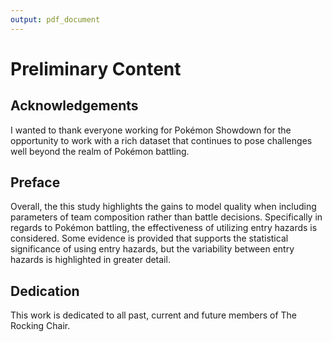 ```yaml
---
output: pdf_document
---
```

# Preliminary Content {-}

## Acknowledgements {-}

I wanted to thank everyone working for Pokémon Showdown for the opportunity to work with a rich dataset that continues to pose challenges well beyond the realm of Pokémon battling. 

## Preface {-}

Overall, the this study highlights the gains to model quality when including parameters of team composition rather than battle decisions. Specifically in regards to Pokémon battling, the effectiveness of utilizing entry hazards is considered. Some evidence is provided that supports the statistical significance of using entry hazards, but the variability between entry hazards is highlighted in greater detail.  

## Dedication {-}

This work is dedicated to all past, current and future members of The Rocking Chair.

<!--`r if(!knitr:::is_latex_output()) '## Abstract {-}'` --> 

